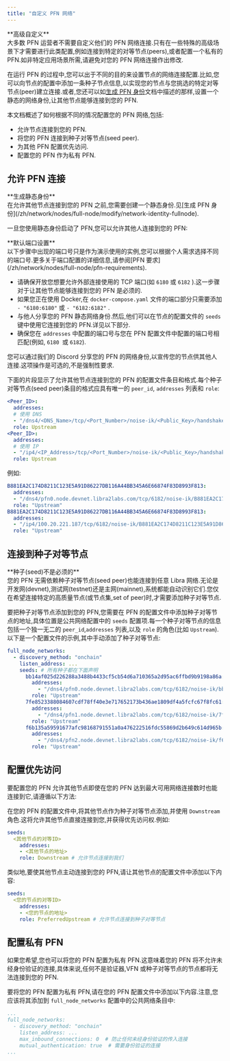 ```yaml
---
title: "自定义 PFN 网络"
---
```



<Aside type="caution">
  **高级自定义**<br />
  大多数 PFN 运营者不需要自定义他们的 PFN 网络连接.只有在一些特殊的高级场景下才需要进行此类配置,例如连接到特定的对等节点(peers),或者配置一个私有的 PFN.如非特定应用场景所需,请避免对您的 PFN 网络连接作出修改.
</Aside>

在运行 PFN 的过程中,您可以出于不同的目的来设置节点的网络连接配置.比如,您可以向节点的配置中添加一条种子节点信息,以实现您的节点与您挑选的特定对等节点(peer)建立连接.或者,您还可以如[生成 PFN 身份](/zh/network/nodes/full-node/modify/network-identity-fullnode)文档中描述的那样,设置一个静态的网络身份,让其他节点能够连接到您的 PFN.

本文档概述了如何根据不同的情况配置您的 PFN 网络,包括:

- 允许节点连接到您的 PFN.
- 将您的 PFN 连接到种子对等节点(seed peer).
- 为其他 PFN 配置优先访问.
- 配置您的 PFN 作为私有 PFN.

## 允许 PFN 连接

<Aside type="note">
  **生成静态身份**<br />
  在允许其他节点连接到您的 PFN 之前,您需要创建一个静态身份.见[生成 PFN 身份](/zh/network/nodes/full-node/modify/network-identity-fullnode).
</Aside>

一旦您使用静态身份启动了 PFN,您可以允许其他人连接到您的 PFN:

<Aside type="note">
  **默认端口设置**<br />
  以下步骤中出现的端口号只是作为演示使用的实例,您可以根据个人需求选择不同的端口号.更多关于端口配置的详细信息,请参阅[PFN 要求](/zh/network/nodes/full-node/pfn-requirements).
</Aside>

- 请确保开放您想要允许外部连接使用的 TCP 端口(如 `6180` 或 `6182` ).这一步骤对于让其他节点能够连接到您的 PFN 是必须的.
- 如果您正在使用 Docker,在 `docker-compose.yaml` 文件的端口部分只需要添加 `- "6180:6180"` 或 `- "6182:6182"` .
- 与他人分享您的 PFN 静态网络身份.然后,他们可以在节点的配置文件的 `seeds` 键中使用它连接到您的 PFN.详见以下部分.
- 确保您在 `addresses` 中配置的端口号与您在 PFN 配置文件中配置的端口号相匹配(例如, `6180 `或 `6182`).

<Aside type="note">
  您可以通过我们的 Discord 分享您的 PFN 的网络身份,以宣传您的节点供其他人连接.这项操作是可选的,不是强制性要求.
</Aside>

下面的片段显示了允许其他节点连接到您的 PFN 的配置文件条目和格式.每个种子对等节点(seed peer)条目的格式应具有唯一的 `peer_id`, `addresses` 列表和 `role`:

```yaml filename="docker-compose.yaml"
<Peer_ID>:
  addresses:
  # 使用 DNS
  - "/dns4/<DNS_Name>/tcp/<Port_Number>/noise-ik/<Public_Key>/handshake/0"
  role: Upstream
<Peer_ID>:
  addresses:
  # 使用 IP
  - "/ip4/<IP_Address>/tcp/<Port_Number>/noise-ik/<Public_Key>/handshake/0"
  role: Upstream
```

例如:

```yaml filename="docker-compose.yaml"
B881EA2C174D8211C123E5A91D86227DB116A44BB345A6E66874F83D8993F813:
  addresses:
  - "/dns4/pfn0.node.devnet.libra2labs.com/tcp/6182/noise-ik/B881EA2C174D8211C123E5A91D86227DB116A44BB345A6E66874F83D8993F813/handshake/0"
  role: "Upstream"
B881EA2C174D8211C123E5A91D86227DB116A44BB345A6E66874F83D8993F813:
  addresses:
  - "/ip4/100.20.221.187/tcp/6182/noise-ik/B881EA2C174D8211C123E5A91D86227DB116A44BB345A6E66874F83D8993F813/handshake/0"
  role: "Upstream"
```

## 连接到种子对等节点

<Aside type="caution">
  **种子(seed)不是必须的**<br />
  您的 PFN 无需依赖种子对等节点(seed peer)也能连接到任意 Libra 网络.无论是开发网(devnet),测试网(testnet)还是主网(mainnet),系统都能自动识别它们.您仅在希望连接特定的高质量节点(或节点集,set of peer)时,才需要添加种子对等节点.
</Aside>

要把种子对等节点添加到您的 PFN,您需要在 PFN 的配置文件中添加种子对等节点的地址,具体位置是公共网络配置中的 `seeds` 配置项.每一个种子对等节点的信息包括一个独一无二的 `peer_id`,`addresses` 列表,以及 `role` 的角色(比如 `Upstream`).以下是一个配置文件的示例,其中手动添加了种子对等节点:

```yaml
full_node_networks:
  - discovery_method: "onchain"
    listen_address: ...
    seeds: # 所有种子都在下面声明
      bb14af025d226288a3488b4433cf5cb54d6a710365a2d95ac6ffbd9b9198a86a:
        addresses:
          - "/dns4/pfn0.node.devnet.libra2labs.com/tcp/6182/noise-ik/bb14af025d226288a3488b4433cf5cb54d6a710365a2d95ac6ffbd9b9198a86a/handshake/0"
        role: "Upstream"
      7fe8523388084607cdf78ff40e3e717652173b436ae1809df4a5fcfc67f8fc61:
        addresses:
          - "/dns4/pfn1.node.devnet.libra2labs.com/tcp/6182/noise-ik/7fe8523388084607cdf78ff40e3e717652173b436ae1809df4a5fcfc67f8fc61/handshake/0"
        role: "Upstream"
      f6b135a59591677afc98168791551a0a476222516fdc55869d2b649c614d965b:
        addresses:
          - "/dns4/pfn2.node.devnet.libra2labs.com/tcp/6182/noise-ik/f6b135a59591677afc98168791551a0a476222516fdc55869d2b649c614d965b/handshake/0"
        role: "Upstream"
```

## 配置优先访问

要配置您的 PFN 允许其他节点即使在您的 PFN 达到最大可用网络连接数时也能连接到它,请遵循以下方法:

在您的 PFN 的配置文件中,将其他节点作为种子对等节点添加,并使用 `Downstream` 角色.这将允许其他节点直接连接到您,并获得优先访问权.例如:

```yaml
seeds:
  <其他节点的对等ID>
    addresses:
    - <其他节点的地址>
    role: Downstream # 允许节点连接到我们
```

类似地,要使其他节点主动连接到您的 PFN,请让其他节点的配置文件中添加以下内容:

```yaml
seeds:
  <您的节点的对等ID>
    addresses:
    - <您的节点的地址>
    role: PreferredUpstream # 允许节点连接到种子对等节点
```

## 配置私有 PFN

如果您希望,您也可以将您的 PFN 配置为私有 PFN.这意味着您的 PFN 将不允许未经身份验证的连接,具体来说,任何不是验证器,VFN 或种子对等节点的节点都将无法连接到您的 PFN.

要将您的 PFN 配置为私有 PFN,请在您的 PFN 配置文件中添加以下内容.注意,您应该将其添加到 `full_node_networks` 配置中的公共网络条目中:

```yaml
...
full_node_networks:
  - discovery_method: "onchain"
    listen_address: ...
    max_inbound_connections: 0  # 防止任何未经身份验证的传入连接
    mutual_authentication: true  # 需要身份验证的连接
...
```
